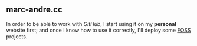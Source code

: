 == marc-andre.cc ==

In order to be able to work with ''GitHub'', I start using it on my '''personal''' website first; and once I know how to use it correctly, I'll deploy some [http://en.wikipedia.org/wiki/Free_and_open_source_software FOSS] projects.
